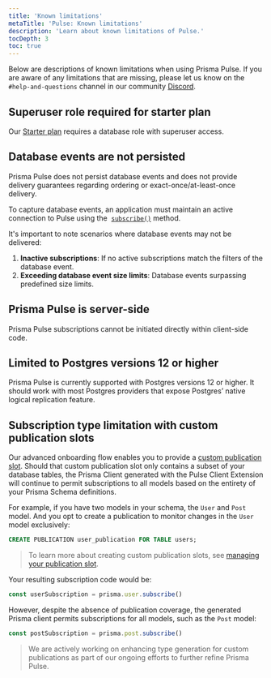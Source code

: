 ```yaml
---
title: 'Known limitations'
metaTitle: 'Pulse: Known limitations'
description: 'Learn about known limitations of Pulse.'
tocDepth: 3
toc: true
---
```

<head>
    <title>{frontMatter.metaTitle}</title>
</head>

<TopBlock>

Below are descriptions of known limitations when using Prisma Pulse. If you are aware of any limitations that are missing, please let us know on the `#help-and-questions` channel in our community [Discord](https://pris.ly/discord).

</TopBlock>

## Superuser role required for starter plan

Our [Starter plan](https://www.prisma.io/pricing) requires a database role with superuser access.

## Database events are not persisted

Prisma Pulse does not persist database events and does not provide delivery guarantees regarding ordering or exact-once/at-least-once delivery.

To capture database events, an application must maintain an active connection to Pulse using the  [`subscribe()`](/pulse/api-reference#subscribe) method.

It's important to note scenarios where database events may not be delivered:

1. **Inactive subscriptions**: If no active subscriptions match the filters of the database event.
2. **Exceeding database event size limits**: Database events surpassing predefined size limits.

## Prisma Pulse is server-side

Prisma Pulse subscriptions cannot be initiated directly within client-side code.

## Limited to Postgres versions 12 or higher

Prisma Pulse is currently supported with Postgres versions 12 or higher. It should work with most Postgres providers that expose Postgres’ native logical replication feature.

## Subscription type limitation with custom publication slots

Our advanced onboarding flow enables you to provide a [custom publication slot](/pulse/database-setup/general-database-instructions#manage-your-own-publication-slot). Should that custom publication slot only contains a subset of your database tables, the Prisma Client generated with the Pulse Client Extension will continue to permit subscriptions to all models based on the entirety of your Prisma Schema definitions.

For example, if you have two models in your schema, the `User` and `Post` model. And you opt to create a publication to monitor changes in the `User` model exclusively:

```sql
CREATE PUBLICATION user_publication FOR TABLE users;
```

> To learn more about creating custom publication slots, see [managing your publication slot](https://www.prisma.io/docs/pulse/database-setup/general-database-instructions#manage-your-own-publication-slot).

Your resulting subscription code would be:

```ts
const userSubscription = prisma.user.subscribe()
```

However, despite the absence of publication coverage, the generated Prisma client permits subscriptions for all models, such as the `Post` model:

```ts
const postSubscription = prisma.post.subscribe()
```

> We are actively working on enhancing type generation for custom publications as part of our ongoing efforts to further refine Prisma Pulse.

